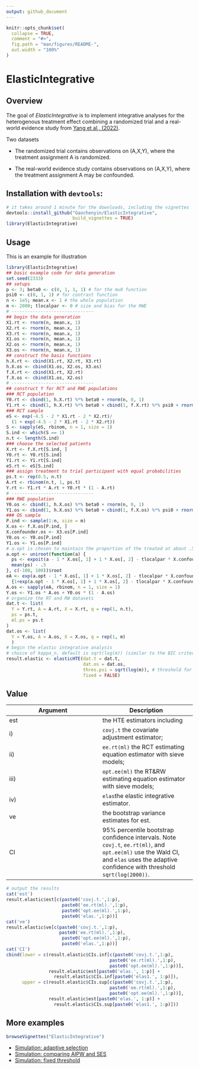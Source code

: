 ```yaml
---
output: github_document
---
```


<!-- README.md is generated from README.Rmd. Please edit that file -->

```r
knitr::opts_chunk$set(
  collapse = TRUE,
  comment = "#>",
  fig.path = "man/figures/README-",
  out.width = "100%"
)
```
# ElasticIntegrative

<!-- badges: start -->
<!-- badges: end -->


## Overview

The goal of *ElasticIntegrative* is to implement integrative analyses for the heterogenous treatment effect combining a randomized trial and a real-world evidence study from [Yang et al., (2022)](https://arxiv.org/abs/2005.10579).

Two datasets

* The randomized trial contains observations on (A,X,Y), where the treatment assignment A is randomized. 

* The real-world evidence study contains observations on (A,X,Y), where the treatment assignment A may be confounded.


## Installation with `devtools`:

```r
# it takes around 1 minute for the downloads, including the vignettes
devtools::install_github("Gaochenyin/ElasticIntegrative", 
                         build_vignettes = TRUE) 
library(ElasticIntegrative)
```


## Usage

This is an example for illustration
```r
library(ElasticIntegrative)
## basic example code for data generation
set.seed(2333)
## setups
p <- 3; beta0 <- c(0, 1, 1, 1) # for the mu0 function
psi0 <- c(0, 1, 1) # for contrast function
n <- 1e5; mean.x <- 1 # the whole population
m <- 2000; tlocalpar <- 0 # size and bias for the RWE
# -------------------------------
## begin the data generation
X1.rt <- rnorm(n, mean.x, 1)
X2.rt <- rnorm(n, mean.x, 1)
X3.rt <- rnorm(n, mean.x, 1) 
X1.os <- rnorm(n, mean.x, 1)
X2.os <- rnorm(n, mean.x, 1)
X3.os <- rnorm(n, mean.x, 1) 
## construct the basis functions
h.X.rt <- cbind(X1.rt, X2.rt, X3.rt)
h.X.os <- cbind(X1.os, X2.os, X3.os)
f.X.rt <- cbind(X1.rt, X2.rt)
f.X.os <- cbind(X1.os, X2.os)
# -------------------------------
## construct Y for RCT and RWE populations
### RCT population
Y0.rt <- cbind(1, h.X.rt) %*% beta0 + rnorm(n, 0, 1)
Y1.rt <- cbind(1, h.X.rt) %*% beta0 + cbind(1, f.X.rt) %*% psi0 + rnorm(n, 0, 1)
### RCT sample
eS <- exp(-4.5 - 2 * X1.rt - 2 * X2.rt)/
  (1 + exp(-4.5 - 2 * X1.rt - 2 * X2.rt))
S <- sapply(eS, rbinom, n = 1, size = 1)
S.ind <- which(S == 1)
n.t <- length(S.ind)
### choose the selected patients
X.rt <- f.X.rt[S.ind, ]
Y0.rt <- Y0.rt[S.ind]
Y1.rt <- Y1.rt[S.ind]
eS.rt <- eS[S.ind]
### assign treatment to trial participant with equal probabilities
ps.t <- rep(0.5, n.t)
A.rt <- rbinom(n.t, 1, ps.t)
Y.rt <- Y1.rt * A.rt + Y0.rt * (1 - A.rt)
# -------------------------------
### RWE population
Y0.os <- cbind(1, h.X.os) %*% beta0 + rnorm(n, 0, 1)
Y1.os <- cbind(1, h.X.os) %*% beta0 + cbind(1, f.X.os) %*% psi0 + rnorm(n, 0, 1)
### OS sample
P.ind <- sample(1:n, size = m)
X.os <- f.X.os[P.ind, ]
X.confounder.os <- X3.os[P.ind]
Y0.os <- Y0.os[P.ind]
Y1.os <- Y1.os[P.ind]
# a.opt is chosen to maintain the proportion of the treated at about .5
a.opt <- uniroot(function(a) {
  ps <- expoit(a - 1 * X.os[, 1] + 1 * X.os[, 2] - tlocalpar * X.confounder.os)
  mean(ps) - .5
}, c(-100, 100))$root
eA <- exp(a.opt - 1 * X.os[, 1] + 1 * X.os[, 2] - tlocalpar * X.confounder.os)/
  {1+exp(a.opt - 1 * X.os[, 1] + 1 * X.os[, 2] - tlocalpar * X.confounder.os)}
A.os <- sapply(eA, rbinom, n = 1, size = 1)
Y.os <- Y1.os * A.os + Y0.os * (1 - A.os)
# organize the RT and RW datasets
dat.t <- list(
  Y = Y.rt, A = A.rt, X = X.rt, q = rep(1, n.t),
  ps = ps.t,
  ml.ps = ps.t
)
dat.os <- list(
  Y = Y.os, A = A.os, X = X.os, q = rep(1, m)
  )
# begin the elastic integrative analysis
# choice of kappa_n, default is sqrt(log(m)) (similar to the BIC criteria)
result.elastic <- elasticHTE(dat.t = dat.t,
                             dat.os = dat.os,
                             thres.psi = sqrt(log(m)), # threshold for ACI psi
                             fixed = FALSE)
```

## Value

 **Argument** | **Description**
 ------------- | -------------
est | the HTE estimators including
i) | `covj.t` the covariate adjustment estimator;
ii) |   `ee.rt(ml)` the RCT estimating equation estimator with sieve models;
iii) | `opt.ee(ml)` the RT&RW estimating equation estimator with sieve models;
iv) |  `elas`the elastic integrative estimator.
ve|   the bootstrap variance estimates for est.
CI |  95% percentile bootstrap confidence intervals. Note `covj.t`, `ee.rt(ml)`, and `opt.ee(ml)` use the Wald CI, and `elas` uses the adaptive  confidence with threshold `sqrt(log(2000))`.

```r
# output the results
cat('est')
result.elastic$est[c(paste0('covj.t.',1:p),
                     paste0('ee.rt(ml).',1:p),
                     paste0('opt.ee(ml).',1:p),
                     paste0('elas.',1:p))]
cat('ve')
result.elastic$ve[c(paste0('covj.t.',1:p),
                    paste0('ee.rt(ml).',1:p),
                     paste0('opt.ee(ml).',1:p),
                     paste0('elas.',1:p))]
cat('CI')
cbind(lower = c(result.elastic$CIs.inf[c(paste0('covj.t.',1:p),
                                       paste0('ee.rt(ml).',1:p),
                                       paste0('opt.ee(ml).',1:p))],
                result.elastic$est[paste0('elas.', 1:p)] + 
                  result.elastic$CIs.inf[paste0('elas1.', 1:p)]),
      upper = c(result.elastic$CIs.sup[c(paste0('covj.t.',1:p),
                                       paste0('ee.rt(ml).',1:p),
                                       paste0('opt.ee(ml).',1:p))],
                result.elastic$est[paste0('elas.', 1:p)] + 
                  result.elastic$CIs.sup[paste0('elas1.', 1:p)]))
```

## More examples
```r
browseVignettes("ElasticIntegrative")
```
* [Simulation: adaptive selection](https://gaochenyin.github.io/ElasticIntegrative/doc/sim_psi011_111)
* [Simulation: comparing AIPW and SES](https://gaochenyin.github.io/ElasticIntegrative/doc/sim_AIPWvsSES)
* [Simulation: fixed threshold](https://gaochenyin.github.io/ElasticIntegrative/doc/sim_psi011_111_fixed)
